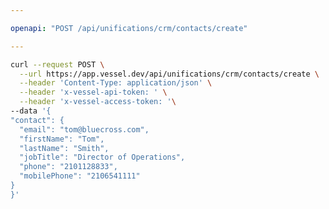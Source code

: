 ```yaml
---

openapi: "POST /api/unifications/crm/contacts/create"

---
```


  <RequestExample>
  
  ```bash Request
  curl --request POST \
    --url https://app.vessel.dev/api/unifications/crm/contacts/create \
    --header 'Content-Type: application/json' \
    --header 'x-vessel-api-token: ' \
    --header 'x-vessel-access-token: '\ 
  --data '{
  "contact": {
    "email": "tom@bluecross.com",
    "firstName": "Tom",
    "lastName": "Smith",
    "jobTitle": "Director of Operations",
    "phone": "2101128833",
    "mobilePhone": "2106541111"
  }
}'
  ```
  
  </RequestExample>
  
  

